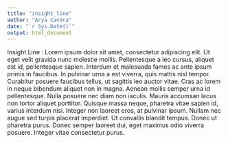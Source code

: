 ```yaml
---
title: "insight_line"
author: "Arya Candra"
date: "`r Sys.Date()`"
output: html_document
---
```


Insight Line : Lorem ipsum dolor sit amet, consectetur adipiscing elit. Ut eget velit gravida nunc molestie mollis. Pellentesque a leo cursus, aliquet est id, pellentesque sapien. Interdum et malesuada fames ac ante ipsum primis in faucibus. In pulvinar urna a est viverra, quis mattis nisl tempor. Curabitur posuere faucibus tellus, ut sagittis leo auctor vitae. Cras ac lorem in neque bibendum aliquet non in magna. Aenean mollis semper urna id pellentesque. Nulla posuere nec diam non iaculis. Mauris accumsan lacus non tortor aliquet porttitor. Quisque massa neque, pharetra vitae sapien id, varius interdum nisi. Integer non laoreet eros, at pulvinar ipsum. Nullam nec augue sed turpis placerat imperdiet. Ut convallis blandit tempus. Donec ut pharetra purus. Donec semper laoreet dui, eget maximus odio viverra posuere. Integer vitae consectetur purus.